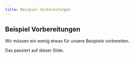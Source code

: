 ```yaml
---
title: Beispiel Vorbereitungen
---
```


## Beispiel Vorbereitungen

Wir müssen ein wenig etwas für unsere Beispiele vorbereiten.

Das passiert auf dieser Slide.